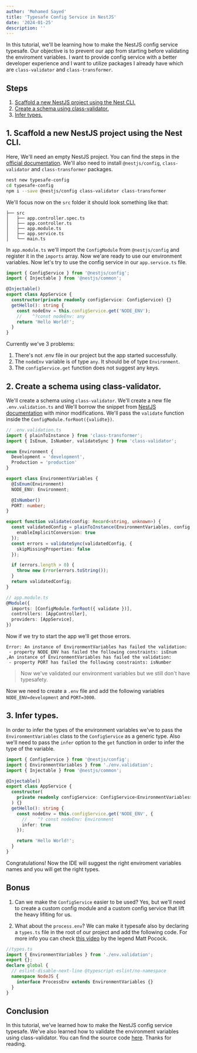 ```yaml
---
author: 'Mohamed Sayed'
title: 'Typesafe Config Service in NestJS'
date: '2024-01-25'
description: ''
---
```


In this tutorial, we'll be learning how to make the NestJS config service typesafe. Our objective is to prevent our app from starting before validating the enviroment variables. I want to provide config service with a better developer experience and I want to utilize packages I already have which are `class-validator` and `class-transformer`.

## Steps

1. [Scaffold a new NestJS project using the Nest CLI.](#1-scaffold-a-new-nestjs-project-using-the-nest-cli)
2. [Create a schema using class-validator.](#2-create-a-schema-using-class-validator)
3. [Infer types.](#3-infer-types)

## 1. Scaffold a new NestJS project using the Nest CLI.

Here, We'll need an empty NestJS project. You can find the steps in the [official documentation](https://docs.nestjs.com/first-steps#setup). We'll also need to install `@nestjs/config`, `class-validator` and `class-transformer` packages.

```bash
nest new typesafe-config
cd typesafe-config
npm i --save @nestjs/config class-validator class-transformer
```

We'll focus now on the `src` folder it should look something like that:

```
├── src
│   ├── app.controller.spec.ts
│   ├── app.controller.ts
│   ├── app.module.ts
│   ├── app.service.ts
│   └── main.ts
```

In `app.module.ts` we'll import the `ConfigModule` from `@nestjs/config` and register it in the `imports` array. Now we'are ready to use our environment variables.
Now let's try to use the config service in our `app.service.ts` file.

```ts
import { ConfigService } from '@nestjs/config';
import { Injectable } from '@nestjs/common';

@Injectable()
export class AppService {
  constructor(private readonly configService: ConfigService) {}
  getHello(): string {
    const nodeEnv = this.configService.get('NODE_ENV');
    //    ^?const nodeEnv: any
    return 'Hello World!';
  }
}
```

Currently we've 3 problems:

1. There's not .env file in our project but the app started successfully.
2. The `nodeEnv` variable is of type `any`. It should be of type `Environment`.
3. The `configService.get` function does not suggest any keys.

## 2. Create a schema using class-validator.

We'll create a schema using `class-validator`. We'll create a new file `.env.validation.ts` and We'll borrow the snippet from [NestJS documentation](https://docs.nestjs.com/techniques/configuration#custom-validate-function) with minor modifications. We'll pass the `validate` function inside the `ConfigModule.forRoot({validte})`.

```ts
// .env.validation.ts
import { plainToInstance } from 'class-transformer';
import { IsEnum, IsNumber, validateSync } from 'class-validator';

enum Environment {
  Development = 'development',
  Production = 'production'
}

export class EnvironmentVariables {
  @IsEnum(Environment)
  NODE_ENV: Environment;

  @IsNumber()
  PORT: number;
}

export function validate(config: Record<string, unknown>) {
  const validatedConfig = plainToInstance(EnvironmentVariables, config, {
    enableImplicitConversion: true
  });
  const errors = validateSync(validatedConfig, {
    skipMissingProperties: false
  });

  if (errors.length > 0) {
    throw new Error(errors.toString());
  }
  return validatedConfig;
}
```

```ts
// app.module.ts
@Module({
  imports: [ConfigModule.forRoot({ validate })],
  controllers: [AppController],
  providers: [AppService],
})
```

Now if we try to start the app we'll get those errors.

```
Error: An instance of EnvironmentVariables has failed the validation:
 - property NODE_ENV has failed the following constraints: isEnum
,An instance of EnvironmentVariables has failed the validation:
 - property PORT has failed the following constraints: isNumber
```

> Now we've validated our environment variables but we still don't have typesafety.

Now we need to create a `.env` file and add the following variables `NODE_ENV=development` and `PORT=3000`.

## 3. Infer types.

In order to infer the types of the environment variables we've to pass the `EnvironmentVariables` class to the `ConfigService` as a generic type. Also we'll need to pass the `infer` option to the `get` function in order to infer the type of the variable.

```ts
import { ConfigService } from '@nestjs/config';
import { EnvironmentVariables } from './env.validation';
import { Injectable } from '@nestjs/common';

@Injectable()
export class AppService {
  constructor(
    private readonly configService: ConfigService<EnvironmentVariables>
  ) {}
  getHello(): string {
    const nodeEnv = this.configService.get('NODE_ENV', {
      //    ^? const nodeEnv: Environment
      infer: true
    });

    return 'Hello World!';
  }
}
```

Congratulations! Now the IDE will suggest the right enviroment variables names and you will get the right types.

## Bonus

1. Can we make the `ConfigService` easier to be used?
   Yes, but we'll need to create a custom config module and a custom config service that lift the heavy lifiting for us.

2. What about the `process.env`?
   We can make it typesafe also by declaring a `types.ts` file in the root of our project and add the following code. For more info you can check [this video](https://www.youtube.com/watch?v=q1im-hMlKhM) by the legend Matt Pocock.

```ts
//types.ts
import { EnvironmentVariables } from './env.validation';
export {};
declare global {
  // eslint-disable-next-line @typescript-eslint/no-namespace
  namespace NodeJS {
    interface ProcessEnv extends EnvironmentVariables {}
  }
}
```

## Conclusion

In this tutorial, we've learned how to make the NestJS config service typesafe. We've also learned how to validate the environment variables using class-validator. You can find the source code [here](https://github.com/ms10596/typesafe-config). Thanks for reading.
